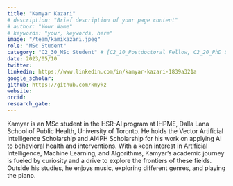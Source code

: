 ```yaml
---
title: "Kamyar Kazari"
# description: "Brief description of your page content"
# author: "Your Name"
# keywords: "your, keywords, here"
image: "/team/kamikazari.jpeg"
role: "MSc Student"
category: "C2_30_MSc Student" # [C2_10_Postdoctoral Fellow, C2_20_PhD Student, C2_30_MSc Student, C2_50_Intern, C2_40_Research Assistant, C2_60_Summer Student]
date: 2023/05/10
twitter:
linkedin: https://www.linkedin.com/in/kamyar-kazari-1839a321a
google_scholar: 
github: https://github.com/kmykz
website: 
orcid: 
research_gate:
---
```


Kamyar is an MSc student in the HSR-AI program at IHPME, Dalla Lana School of Public Health, University of Toronto. He holds the Vector Artificial Intelligence Scholarship and AI4PH Scholarship for his work on applying AI to behavioral health and interventions.
With a keen interest in Artificial Intelligence, Machine Learning, and Algorithms, Kamyar’s academic journey is fueled by curiosity and a drive to explore the frontiers of these fields. Outside his studies, he enjoys music, exploring different genres, and playing the piano.